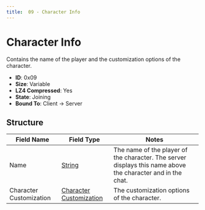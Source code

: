 ```yaml
---
title:  09 - Character Info
---
```


# Character Info

Contains the name of the player and the customization options of the character.

- **ID**: 0x09
- **Size**: Variable
- **LZ4 Compressed**: Yes
- **State**: Joining
- **Bound To**: Client -> Server

## Structure

| Field Name              | Field Type | Notes |
|-------------------------|------------|-------|
| Name                    | [String](/docs/structures/Networking/string) | The name of the player of the character. The server displays this name above the character and in the chat. |
| Character Customization | [Character Customization](/docs/structures/character-customization) | The customization options of the character. |

